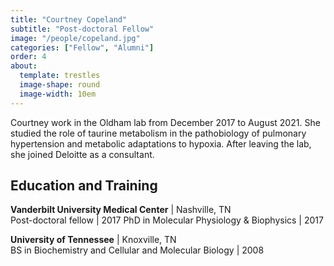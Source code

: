```yaml
---
title: "Courtney Copeland"
subtitle: "Post-doctoral Fellow"
image: "/people/copeland.jpg"
categories: ["Fellow", "Alumni"]
order: 4
about:
  template: trestles
  image-shape: round
  image-width: 10em
---
```


Courtney work in the Oldham lab from December 2017 to August 2021. She studied the role of taurine metabolism in the pathobiology of pulmonary hypertension and metabolic adaptations to hypoxia. After leaving the lab, she joined Deloitte as a consultant. 

## Education and Training

**Vanderbilt University Medical Center** | Nashville, TN<br>
Post-doctoral fellow | 2017
PhD in Molecular Physiology & Biophysics | 2017

**University of Tennessee** | Knoxville, TN<br>
BS in Biochemistry and Cellular and Molecular Biology | 2008